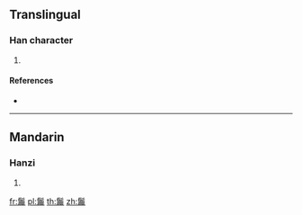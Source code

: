 {{character info/new}}
==Translingual==

===Han character===
{{Han char|rn=190|rad=髟|as=13|sn=23|four=72232|canj=SHTWV}}

# {{defn|Han|sort=髟13}}

====References====
* {{Han ref|kx=1456.520|dkj=45594|dj=1988.190|hdz=74536.070|uh=9B1E|ud=39710|bh=F854|bd=63572}}

----

==Mandarin==

===Hanzi===
{{cmn-hanzi|pin=[[nóng]] ([[nong2]])|wg=nung<sup>2</sup>}}

# {{defn|lang=cmn|sort=髟13}}

[[fr:鬞]]
[[pl:鬞]]
[[th:鬞]]
[[zh:鬞]]
